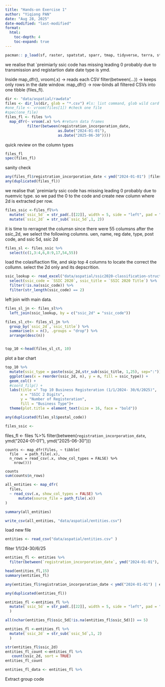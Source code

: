 ```yaml
---
title: "Hands-on Exercise 1"
author: "Yiqiong PAN"
date: "Aug 28, 2025"
date-modified: "last-modified"
format: 
  html:
    toc-depth: 4
    toc-expand: true
---
```


```r
pacman:: p_load(sf, raster, spatstat, sparr, tmap, tidyverse, terra, stopp, stpp, magick, fs, vroom, readxl)
```

we realise that `preimiarly ssic code has missing leading 0 probably due to transmission and registartion date date type is ymd.

Inside map_dfr(), vroom(.x) → reads each CSV
filter(between(...)) → keeps only rows in the date window.
map_dfr() → row-binds all filtered CSVs into one tibble (files_fl).

```r
dir <- "data/aspatial/rawdata" 
files <- dir_ls(dir, glob = "*.csv") #ls: list command, glob wild card
#one_file <- vroom(files[1]) #check one file 
#spec(one_file)
files_fl <- files %>%
  map_dfr(~ vroom(.x) %>% #return data frames
          filter(between(registration_incorporation_date,
                        as.Date("2024-01-01"),
                        as.Date("2025-06-30"))))
```


quick review on the column types

```r
files_fl
spec(files_fl)
```

sanity check

```r
any(files_fl$registration_incorporation_date < ymd("2024-01-01") |files_fl$registration_incorporation_date > ymd("2025-06-30"))
any(duplicated(files_fl))
```

we realise that `preimiarly ssic code has missing leading 0 probably due to nuemvic type. so we pad the 0 to the code and 
create new column where 2d is extracted per row.


```r
files_ssic <-files_fl%>%
  mutate(`ssic_5d` = str_pad(.[[22]], width = 5, side = "left", pad = "0")) %>%
  mutate(`ssic_2d` = str_sub(`ssic_5d`,1, 2))
```

it is time to rerragnet the columsn since there were 55 columsns after the ssic_2d, we select the following columns. 
uen, name, reg date, type, post code, and ssic 5d, ssic 2d

```r
files_sl <- files_ssic %>%
  select(c(1,3:4,6,8:9,17,54,55))
```

load the colasifiaction file, and skip top 4 columns to locate the correct the collumn. select the 2d only and its depscrition.

```r
ssic_lookup <- read_excel("data/aspatial/ssic2020-classification-structure.xlsx", skip = 4)%>%
  select(ssic_code = `SSIC 2020`, ssic_title = `SSIC 2020 Title`) %>%
  filter(!is.na(ssic_code)) %>%
  filter(str_length(ssic_code) == 2)
```



left join with main data.
```r
files_sl_jn <- files_sl%>%
  left_join(ssic_lookup, by = c("ssic_2d" = "ssic_code"))
```

```r
files_sl_ct<- files_sl_jn %>%
  group_by(`ssic_2d`,`ssic_title`) %>% 
  summarise(n = n(), .groups = "drop") %>%
  arrange(desc(n))


top_10 <-head(files_sl_ct, 10)
```
plot a bar chart

```r
top_10 %>%
  mutate(ssic_type = paste(ssic_2d,str_sub(ssic_title, 1,25), sep=":")) %>%
  ggplot(aes(x = reorder(ssic_2d, n), y = n, fill = ssic_type)) +
  geom_col() +
  #coord_filp() +
  labs(title =" Top 10 Business Registeration (1/1/2024- 30/6/2025)",
       x = "SSIC 2 Digits",
       y = "Number of Registeration",
       fill = "Business Type")+
  theme(plot.title = element_text(size = 16, face = "bold"))
```

```r
any(duplicated(files_sl$postal_code))
```
```r
files_ssic <- 
```

files_fl <- files %>%
  filter(between(`registration_incorporation_date`, ymd("2024-01-01"), ymd("2025-06-30")))

```
counts <- map_dfr(files, ~ tibble(
  file   = path_file(.x),
  n_rows = read_csv(.x, show_col_types = FALSE) %>%
    nrow()))
```

```r
counts
sum(counts$n_rows)
```

```r
all_entities <- map_dfr(
  files,
  ~ read_csv(.x, show_col_types = FALSE) %>%
      mutate(source_file = path_file(.x))
)
```

```r
summary(all_entities)
```

```r

write_csv(all_entities, "data/aspatial/entities.csv")
```

load new file

```r
entities <- read_csv("data/aspatial/entities.csv" )
```

fliter 1/1/24-30/6/25

```r
entities_fl <- entities %>%
  filter(between(`registration_incorporation_date`, ymd("2024-01-01"), ymd("2025-06-30")))

head(entities_fl,15)
summary(entities_fl)
```

```r
any(entities_fl$registration_incorporation_date < ymd("2024-01-01") | entities_fl$registration_incorporation_date > ymd("2025-06-30"))

any(duplicated(entities_fl))
```

```r
entities_fl <-entities_fl %>%
  mutate(`ssic_5d` = str_pad(.[[22]], width = 5, side = "left", pad = "0")          
  )

all(nchar(entities_fl$ssic_5d[!is.na(entities_fl$ssic_5d)]) == 5)

```

```r
entities_fl <-entities_fl %>%
  mutate(`ssic_2d` = str_sub(`ssic_5d`,1, 2)          
  )
```

```r
str(entities_fl$ssic_2d)
entities_fl_count <-entities_fl %>%
   count(ssic_2d, sort = TRUE)
entities_fl_count
```

```r
entities_fl_data <- entities_fl %>%
```

Extract group code
